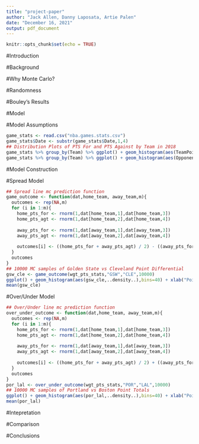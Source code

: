 ---
title: "project-paper"
author: "Jack Allen, Danny Laposata, Artie Palen"
date: "December 16, 2021"
output: pdf_document
---

```{r setup, include=FALSE}
knitr::opts_chunk$set(echo = TRUE)
```

#Introduction

#Background

#Why Monte Carlo?

#Randomness

#Bouley's Results

#Model

#Model Assumptions

```{r assumptions}
game_stats <- read.csv("nba.games.stats.csv")
game_stats$Date <- substr(game_stats$Date,1,4)
## Distribution Plots of PTS For and PTS Against by Team in 2018
game_stats %>% group_by(Team) %>% ggplot() + geom_histogram(aes(TeamPoints,..density..),bins=40) + facet_wrap(~Team)
game_stats %>% group_by(Team) %>% ggplot() + geom_histogram(aes(OpponentPoints,..density..),bins=40) + facet_wrap(~Team)
```

#Model Construction

#Spread Model

```{r spread}
## Spread line mc prediction function
game_outcome <- function(dat,home_team, away_team,m){
  outcomes <- rep(NA,m)
  for (i in 1:m){
    home_pts_for <- rnorm(1,dat[home_team,1],dat[home_team,3])
    home_pts_agt <- rnorm(1,dat[home_team,2],dat[home_team,4])
    
    away_pts_for <- rnorm(1,dat[away_team,1],dat[away_team,3])
    away_pts_agt <- rnorm(1,dat[away_team,2],dat[away_team,4])
    
    outcomes[i] <- ((home_pts_for + away_pts_agt) / 2) - ((away_pts_for + home_pts_agt)/2)
  }
  outcomes
}
## 10000 MC samples of Golden State vs Cleveland Point Differential
gsw_cle <- game_outcome(wgt_pts_stats,"GSW","CLE",10000)
ggplot() + geom_histogram(aes(gsw_cle,..density..),bins=40) + xlab("Point Differential Outcomes of GSW vs CLE")
mean(gsw_cle)
```

#Over/Under Model

```{r overunder}
## Over/Under line mc prediction function
over_under_outcome <- function(dat,home_team, away_team,m){
  outcomes <- rep(NA,m)
  for (i in 1:m){
    home_pts_for <- rnorm(1,dat[home_team,1],dat[home_team,3])
    home_pts_agt <- rnorm(1,dat[home_team,2],dat[home_team,4])
    
    away_pts_for <- rnorm(1,dat[away_team,1],dat[away_team,3])
    away_pts_agt <- rnorm(1,dat[away_team,2],dat[away_team,4])
    
    outcomes[i] <- ((home_pts_for + away_pts_agt) / 2) + ((away_pts_for + home_pts_agt)/2)
  }
  outcomes
}
por_lal <- over_under_outcome(wgt_pts_stats,"POR","LAL",10000)
## 10000 MC samples of Portland vs Boston Point Totals
ggplot() + geom_histogram(aes(por_lal,..density..),bins=40) + xlab("Point Total Outcomes of POR vs LAL")
mean(por_lal)
```

#Intepretation

#Comparison

#Conclusions
